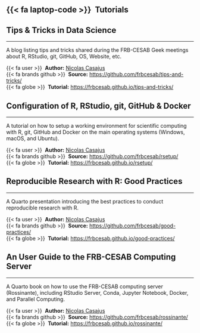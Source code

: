 ## {{< fa laptop-code >}} &nbsp;Tutorials

::: {.callout-note collapse="true" icon=true appearance="simple"}
## Tips & Tricks in Data Science
<hr />
A blog listing tips and tricks shared during the FRB-CESAB Geek meetings about R, RStudio, git, GitHub, OS, Website, etc.

{{< fa user >}} &nbsp;**Author:** [Nicolas Casajus](https://nicolascasajus.fr)<br/>
{{< fa brands github >}} &nbsp;**Source:** <https://github.com/frbcesab/tips-and-tricks/><br/>
{{< fa globe >}} &nbsp;**Tutorial:** <https://frbcesab.github.io/tips-and-tricks/>
:::

::: {.callout-note collapse="true" icon=true appearance="simple"}
## Configuration of R, RStudio, git, GitHub & Docker
<hr />
A tutorial on how to setup a working environment for scientific
computing with R, git, GitHub and Docker on the main operating systems (Windows, macOS, and Ubuntu).

{{< fa user >}} &nbsp;**Author:** [Nicolas Casajus](https://nicolascasajus.fr)<br/>
{{< fa brands github >}} &nbsp;**Source:** <https://github.com/frbcesab/rsetup/><br/>
{{< fa globe >}} &nbsp;**Tutorial:** <https://frbcesab.github.io/rsetup/>
:::

::: {.callout-note collapse="true" icon=true appearance="simple"}
## Reproducible Research with R: Good Practices
<hr />
A Quarto presentation introducing the best practices to conduct reproducible 
research with R.

{{< fa user >}} &nbsp;**Author:** [Nicolas Casajus](https://nicolascasajus.fr)<br/>
{{< fa brands github >}} &nbsp;**Source:** <https://github.com/frbcesab/good-practices/><br/>
{{< fa globe >}} &nbsp;**Tutorial:** <https://frbcesab.github.io/good-practices/>
:::

::: {.callout-note collapse="true" icon=true appearance="simple"}
## An User Guide to the FRB-CESAB Computing Server
<hr />
A Quarto book on how to use the FRB-CESAB computing server (Rossinante), including
RStudio Server, Conda, Jupyter Notebook, Docker, and Parallel Computing.

{{< fa user >}} &nbsp;**Author:** [Nicolas Casajus](https://nicolascasajus.fr)<br/>
{{< fa brands github >}} &nbsp;**Source:** <https://github.com/frbcesab/rossinante/><br/>
{{< fa globe >}} &nbsp;**Tutorial:** <https://frbcesab.github.io/rossinante/>
:::
